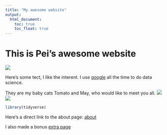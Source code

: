 ```yaml
---
title: "My awesome website"
output: 
  html_document:
    toc: true
    toc_float: true
---
```


# This is Pei's awesome website

![](https://media.giphy.com/media/drXGoW1iudhKw/giphy.gif)

Here's some tect, I like the interent. I use [google](https://www.google.com/) all the time to do data science.

They are my baby cats Tomato and May, who would like to meet you all.
![](Images/tomato.jpg)
![](Images/may.jpg)

```r
library(tidyverse)

```


Here's a direct link to the about page: [about](about.html)


I also made a bonus [extra page](extra_page.html)